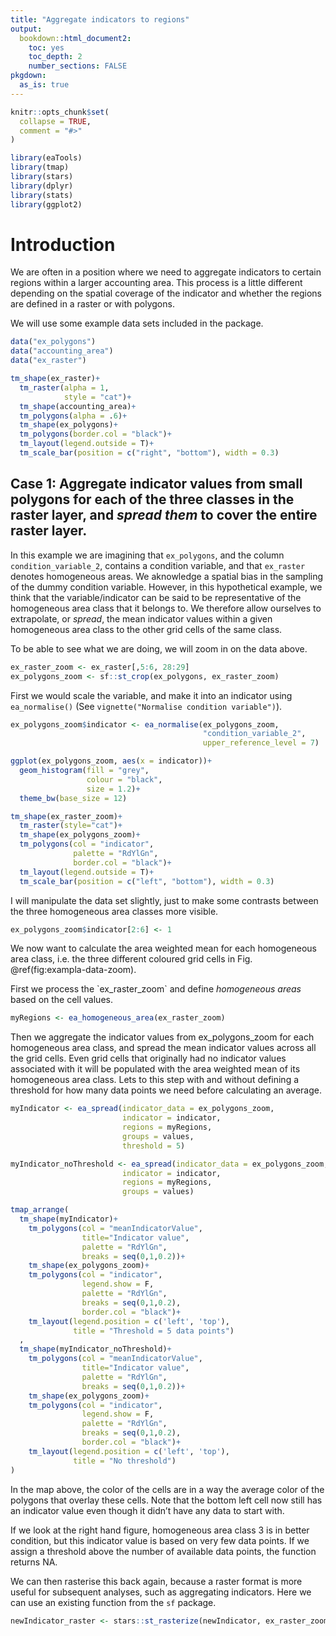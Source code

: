 ```yaml
---
title: "Aggregate indicators to regions"
output: 
  bookdown::html_document2:
    toc: yes
    toc_depth: 2
    number_sections: FALSE
pkgdown:
  as_is: true
---
```


```r
knitr::opts_chunk$set(
  collapse = TRUE,
  comment = "#>"
)
```

```r
library(eaTools)
library(tmap)
library(stars)
library(dplyr)
library(stats)
library(ggplot2)
```

# Introduction

We are often in a position where we need to aggregate indicators to certain regions within a larger accounting area. This process is a little different depending on the spatial coverage of the indicator and whether the regions are defined in a raster or with polygons.

We will use some example data sets included in the package.

```r
data("ex_polygons")
data("accounting_area")
data("ex_raster")
```

```r
tm_shape(ex_raster)+
  tm_raster(alpha = 1,
            style = "cat")+
  tm_shape(accounting_area)+
  tm_polygons(alpha = .6)+
  tm_shape(ex_polygons)+
  tm_polygons(border.col = "black")+
  tm_layout(legend.outside = T)+
  tm_scale_bar(position = c("right", "bottom"), width = 0.3)

```

## Case 1: Aggregate indicator values from small polygons for each of the three classes in the raster layer, and *spread them* to cover the entire raster layer.

In this example we are imagining that `ex_polygons`, and the column `condition_variable_2`, contains a condition variable, and that `ex_raster` denotes homogeneous areas. We aknowledge a spatial bias in the sampling of the dummy condition variable. However, in this hypothetical example, we think that the variable/indicator can be said to be representative of the homogeneous area class that it belongs to. We therefore allow ourselves to extrapolate, or *spread*, the mean indicator values within a given homogeneous area class to the other grid cells of the same class.

To be able to see what we are doing, we will zoom in on the data above.

```r
ex_raster_zoom <- ex_raster[,5:6, 28:29]
ex_polygons_zoom <- sf::st_crop(ex_polygons, ex_raster_zoom)
```

First we would scale the variable, and make it into an indicator using `ea_normalise()` (See `vignette("Normalise condition variable")`).

```r
ex_polygons_zoom$indicator <- ea_normalise(ex_polygons_zoom,
                                           "condition_variable_2",
                                           upper_reference_level = 7)
```

```r
ggplot(ex_polygons_zoom, aes(x = indicator))+
  geom_histogram(fill = "grey",
                 colour = "black",
                 size = 1.2)+
  theme_bw(base_size = 12)
```

```r
tm_shape(ex_raster_zoom)+
  tm_raster(style="cat")+
  tm_shape(ex_polygons_zoom)+
  tm_polygons(col = "indicator",
              palette = "RdYlGn",
              border.col = "black")+
  tm_layout(legend.outside = T)+
  tm_scale_bar(position = c("left", "bottom"), width = 0.3)
```

I will manipulate the data set slightly, just to make some contrasts between the three homogeneous area classes more visible.

```r
ex_polygons_zoom$indicator[2:6] <- 1
```

We now want to calculate the area weighted mean for each homogeneous area class, i.e. the three different coloured grid cells in Fig. \@ref(fig:exampla-data-zoom).

First we process the \`ex_raster_zoom\` and define *homogeneous areas* based on the cell values.

```r
myRegions <- ea_homogeneous_area(ex_raster_zoom)
```

Then we aggregate the indicator values from ex_polygons_zoom for each homogeneous area class, and spread the mean indicator values across all the grid cells. Even grid cells that originally had no indicator values associated with it will be populated with the area weighted mean of its homogeneous area class. Lets to this step with and without defining a threshold for how many data points we need before calculating an average.

```r
myIndicator <- ea_spread(indicator_data = ex_polygons_zoom,
                         indicator = indicator,
                         regions = myRegions,
                         groups = values,
                         threshold = 5)
```

```r
myIndicator_noThreshold <- ea_spread(indicator_data = ex_polygons_zoom,
                         indicator = indicator,
                         regions = myRegions,
                         groups = values)
```

```r
tmap_arrange(
  tm_shape(myIndicator)+
    tm_polygons(col = "meanIndicatorValue",
                title="Indicator value",
                palette = "RdYlGn",
                breaks = seq(0,1,0.2))+
    tm_shape(ex_polygons_zoom)+
    tm_polygons(col = "indicator",
                legend.show = F,
                palette = "RdYlGn",
                breaks = seq(0,1,0.2),
                border.col = "black")+
    tm_layout(legend.position = c('left', 'top'),
              title = "Threshold = 5 data points")
  ,
  tm_shape(myIndicator_noThreshold)+
    tm_polygons(col = "meanIndicatorValue",
                title="Indicator value",
                palette = "RdYlGn",
                breaks = seq(0,1,0.2))+
    tm_shape(ex_polygons_zoom)+
    tm_polygons(col = "indicator",
                legend.show = F,
                palette = "RdYlGn",
                breaks = seq(0,1,0.2),
                border.col = "black")+
    tm_layout(legend.position = c('left', 'top'),
              title = "No threshold")
)
```

In the map above, the color of the cells are in a way the average color of the polygons that overlay these cells. Note that the bottom left cell now still has an indicator value even though it didn't have any data to start with.

If we look at the right hand figure, homogeneous area class 3 is in better condition, but this indicator value is based on very few data points. If we assign a threshold above the number of available data points, the function returns NA.

We can then rasterise this back again, because a raster format is more useful for subsequent analyses, such as aggregating indicators. Here we can use an existing function from the `sf` package.

```r
newIndicator_raster <- stars::st_rasterize(newIndicator, ex_raster_zoom)
```
